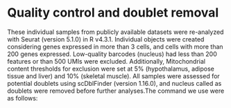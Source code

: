 # Quality control and doublet removal
These individual samples from publicly available datasets were re-analyzed with Seurat (version 5.1.0) in R v4.3.1. Individual objects were created considering genes expressed in more than 3 cells, and cells with more than 200 genes expressed. Low-quality barcodes (nucleus) had less than 200 features or than 500 UMIs were excluded. Additionally, Mitochondrial content thresholds for exclusion were set at 5% (hypothalamus, adipose tissue and liver) and 10% (skeletal muscle). All samples were assessed for potential doublets using scDblFinder (version 1.16.0), and nucleus called as doublets were removed before further analyses.The command we use were as follows:


